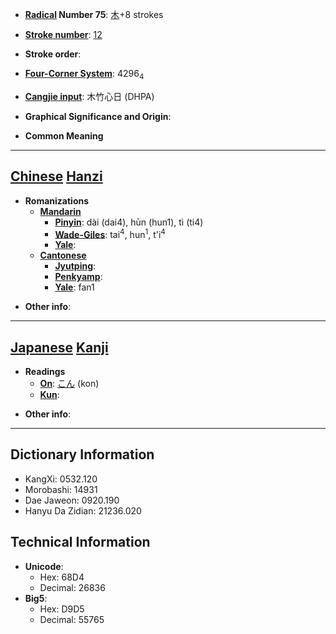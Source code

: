 * '''[[Wiktionary:Chinese radical index| Radical]] Number 75''': [[Wiktionary:Chinese radical index 木|木]]+8 strokes

* '''[[Wiktionary:Chinese total strokes index|Stroke number]]''': [[Wiktionary:Chinese total strokes index 12|12]]

* '''Stroke order''': 

* '''[[Wiktionary:Chinese four corner index|Four-Corner System]]''': 4296<sub>4</sub>

* '''[[Wiktionary:Chinese Cangjie index|Cangjie input]]''': 木竹心日 (DHPA)

* '''Graphical Significance and Origin''': 

* '''Common Meaning'''

----

== [[Chinese]] [[Hanzi]] ==

* '''Romanizations'''
** '''[[Mandarin]]'''
*** '''[[Pinyin]]''': dài (dai4), hūn (hun1), tì (ti4)
*** '''[[Wade-Giles]]''': tai<sup>4</sup>, hun<sup>1</sup>, t'i<sup>4</sup>
*** '''[[Yale]]''': 
** '''[[Cantonese]]'''
*** '''[[Jyutping]]''':
*** '''[[Penkyamp]]''': 
*** '''[[Yale]]''': fan1

* '''Other info''': 

----

== [[Japanese]] [[Kanji]] ==

* '''Readings'''
** '''[[On]]''': [[こん]] (kon)
** '''[[Kun]]''': 

* '''Other info''':  

----

== Dictionary Information ==

* KangXi: 0532.120
* Morobashi: 14931
* Dae Jaweon: 0920.190
* Hanyu Da Zidian: 21236.020

== Technical Information ==

* '''Unicode''':
** Hex: 68D4
** Decimal: 26836
* '''Big5''':
** Hex: D9D5
** Decimal: 55765